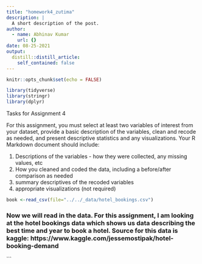 ```yaml
---
title: "homework4_zutima"
description: |
  A short description of the post.
author:
  - name: Abhinav Kumar
    url: {}
date: 08-25-2021
output:
  distill::distill_article:
    self_contained: false
---
```



```r
knitr::opts_chunk$set(echo = FALSE)
```
```r
library(tidyverse)
library(stringr)
library(dplyr)

```
Tasks for Assignment 4

For this assignment, you must select at least two variables of interest from your dataset, provide a basic description of the variables, clean and recode as needed, and present descriptive statistics and any visualizations. Your R Markdown document should include:

1. Descriptions of the variables - how they were collected, any missing values, etc
2. How you cleaned and coded the data, including a before/after comparison as needed
3. summary descriptives of the recoded variables
4. appropriate visualizations (not required)

```r

book <-read_csv(file="../../_data/hotel_bookings.csv")

```

### Now we will read in the data. For this assignment, I am looking at the hotel bookings data which shows us data describing the best time and year to book a hotel. Source for this data is kaggle: https://www.kaggle.com/jessemostipak/hotel-booking-demand


```



